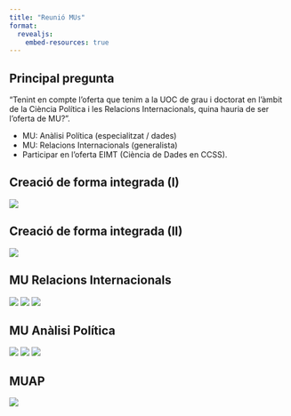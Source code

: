 ```yaml
---
title: "Reunió MUs"
format: 
  revealjs:
    embed-resources: true
---
```


## Principal pregunta {.scrollable}

"Tenint en compte l'oferta que tenim a la UOC de grau i doctorat en l'àmbit de la Ciència Política i les Relacions Internacionals, quina hauria de ser l'oferta de MU?".

- MU: Anàlisi Política (especialitzat / dades)
- MU: Relacions Internacionals (generalista)
- Participar en l'oferta EIMT (Ciència de Dades en CCSS).

## Creació de forma integrada (I)

![](img/mu-esquema1.png)

## Creació de forma integrada (II)

![](img/mu-esquema2.png)


## MU Relacions Internacionals  {.scrollable}

![](img/muri_plan1.png)
![](img/muri_plan2.png)
![](img/muri_plan3.png)

## MU Anàlisi Política {.scrollable}

![](img/muap_plan1.png)
![](img/muap_plan2.png)
![](img/muap_plan3.png)




## MUAP

![](img/muap_transf.png)
